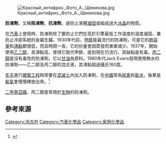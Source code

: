 [[File:Красный_антифриз._Фото_А._Щекинова.jpg|thumb]] 

'''防凍劑'''，又稱'''阻凍劑'''、'''抗凍劑'''，是防止液體[[凝固|凝固]]或組成過大[[冰晶|冰晶]]的物質。

在[[汽車|汽車]]上使用時，防凍劑除了要防止它們在高於引擎最低工作溫度的溫度凝固，兼防止冷卻系統的金屬生鏽。1930年代前，[[甲醇|甲醇]]是最流行的防凍劑，可是它的[[熱容量|熱容量]]和[[沸點|沸點]]都很低，而且時間一長，它的份量會因蒸發而漸漸減少。1937年，開始使用[[乙二醇|乙二醇]]，其沸點高，使得它取代甲醇，直到現在仍流行。其缺點是有毒。[[丙二醇|丙二醇]]是沒有毒性的防凍劑，它以[[甘油|甘油]]為原料。1980年代Jack Evans發現使用無水的防凍劑——乙二醇及丙二醇的混合液，其沸點超過攝氏180度。

[[冬天|冬天]]進行[[建築工程|建築工程]]時常要在[[混凝土|混凝土]]內加入防凍劑，在[[中國|中國]]常為[[尿素|尿素]]和[[氨水|氨水]]，後果是[[氨氣|氨氣]]會慢慢釋放出來。<ref>{{Cite web |url=http://www.people.com.cn/BIG5/huanbao/35525/3066604.html |title=存档副本 |accessdate=2006-11-04 |archive-date=2007-03-12 |archive-url=https://web.archive.org/web/20070312112950/http://www.people.com.cn/BIG5/huanbao/35525/3066604.html |dead-url=no }}</ref>

[[二甲基亞碸|二甲基亞碸]]、丙二醇是常用於[[生物|生物]]的防凍劑。

== 參考來源 ==
{{reflist}}

{{零件與附件}}
{{暖通空調}}
{{Authority control}}
[[Category:冷冻剂|Category:冷冻剂]]
[[Category:汽車化學品|Category:汽車化學品]]
[[Category:家用化學品|Category:家用化學品]]